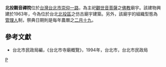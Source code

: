 '''北投觀音禪院'''位於[[台灣|台灣]][[台北市|台北市]][[崇仰一路|崇仰一路]]，為主祀[[觀世音菩薩|觀世音菩薩]]之[[佛教|佛教]]廟宇。該建物興建於1963年，今為位於台北[[北投區|北投區]]之仿古廟宇建築。另外，該廟宇的組織型態為[[管理人|管理人]]制，祭典日期則是每年農曆之[[二月十九|二月十九]]。

==參考文獻==
*台北市民政局編，《台北市寺廟概覽》，1994年，台北市，台北市民政局

[[Category:台北市觀音寺|P]]